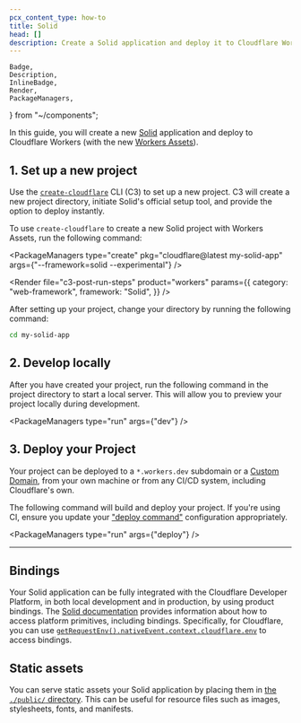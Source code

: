 ```yaml
---
pcx_content_type: how-to
title: Solid
head: []
description: Create a Solid application and deploy it to Cloudflare Workers with Workers Assets.
---
```


	Badge,
	Description,
	InlineBadge,
	Render,
	PackageManagers,
} from "~/components";

In this guide, you will create a new [Solid](https://www.solidjs.com/) application and deploy to Cloudflare Workers (with the new [<InlineBadge preset="beta" /> Workers Assets](/workers/static-assets/)).

## 1. Set up a new project

Use the [`create-cloudflare`](https://www.npmjs.com/package/create-cloudflare) CLI (C3) to set up a new project. C3 will create a new project directory, initiate Solid's official setup tool, and provide the option to deploy instantly.

To use `create-cloudflare` to create a new Solid project with <InlineBadge preset="beta" /> Workers Assets, run the following command:

<PackageManagers
	type="create"
	pkg="cloudflare@latest my-solid-app"
	args={"--framework=solid --experimental"}
/>

<Render
	file="c3-post-run-steps"
	product="workers"
	params={{
		category: "web-framework",
		framework: "Solid",
	}}
/>

After setting up your project, change your directory by running the following command:

```sh
cd my-solid-app
```

## 2. Develop locally

After you have created your project, run the following command in the project directory to start a local server. This will allow you to preview your project locally during development.

<PackageManagers type="run" args={"dev"} />

## 3. Deploy your Project

Your project can be deployed to a `*.workers.dev` subdomain or a [Custom Domain](/workers/configuration/routing/custom-domains/), from your own machine or from any CI/CD system, including Cloudflare's own.

The following command will build and deploy your project. If you're using CI, ensure you update your ["deploy command"](/workers/ci-cd/builds/build-configuration/#build-settings) configuration appropriately.

<PackageManagers type="run" args={"deploy"} />

---

## Bindings

Your Solid application can be fully integrated with the Cloudflare Developer Platform, in both local development and in production, by using product bindings. The [Solid documentation](https://docs.solidjs.com/reference/server-utilities/get-request-event) provides information about how to access platform primitives, including bindings. Specifically, for Cloudflare, you can use [`getRequestEnv().nativeEvent.context.cloudflare.env`](https://docs.solidjs.com/solid-start/advanced/request-events#nativeevent) to access bindings.

## Static assets

You can serve static assets your Solid application by placing them in [the `./public/` directory](https://docs.solidjs.com/solid-start/building-your-application/static-assets). This can be useful for resource files such as images, stylesheets, fonts, and manifests.

<Render file="workers-assets-routing-summary" />
